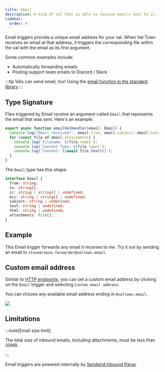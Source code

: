 ```yaml
---
title: Email
description: A kind of val that is able to receive emails sent to it.
sidebar:
  order: 4
---
```



Email triggers provide a unique email address for your val. When Val Town
receives an email at that address, it triggers the corresponding file within the val with the email as its first argument.

Some common examples include:

- Automatically forwarding emails
- Posting support team emails to Discord / Slack

:::tip
Vals can send email, too! Using the [email function in the standard library](/std/email)
:::

## Type Signature

Files triggered by Email receive an argument called `Email` that represents the email that was sent. Here's an example:

```ts title="Example"
export async function emailValHandler(email: Email) {
  console.log("Email received!", email.from, email.subject, email.text);
  for (const file of email.attachments) {
    console.log(`Filename: ${file.name}`);
    console.log(`Content Type: ${file.type}`);
    console.log(`Content: ${await file.text()}`);
  }
}
```

The `Email` type has this shape:

```ts
interface Email {
  from: string;
  to: string[];
  cc: string | string[] | undefined;
  bcc: string | string[] | undefined;
  subject: string | undefined;
  text: string | undefined;
  html: string | undefined;
  attachments: File[];
}
```

## Example

This Email trigger forwards any email it receives to me. Try it out by sending an email to `stevekrouse.forwarder@valtown.email`.

<Val url="https://www.val.town/embed/x/valdottown/forwarder/forwarder" />

## Custom email address

Similar to [HTTP endpoints](/vals/http/custom-subdomains/), you can set a custom email address by clicking on the `Email` trigger and selecting `Custom email address`.

You can choose any available email address ending in `@valtown.email`.

![](./custom-email-add.png)

## Limitations

:::note[Email size limit]

The total size of inbound emails, including attachments, must be less than 30MB.

:::

Email triggers are powered internally by [Sendgrid Inbound Parse](https://www.twilio.com/docs/sendgrid/ui/account-and-settings/inbound-parse).

